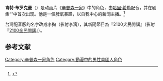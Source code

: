 {{noteTA
|G1=Simpsons
}}
{{Simpsons character
|name= 肯特·布罗克曼
|image=<!-- 檔案不存在 [[File:Kent_Brockman.jpg|200px]] ，可從英文維基百科取得 -->
|gender=[[男性|男性]]
|job=新聞主播
|hair=白色，曾經是棕色
|relatives='''妻子：'''斯蒂芬妮<br>'''女兒：'''布列塔尼
|appearance= “{{tsl|en|Krusty Gets Busted|Krusty Gets Busted}}”
|voiceactor=[[哈里·希勒|哈里·希勒]]（美）<br>[[梁興昌|梁興昌]]（台）
}}

{{distinguish|李濤 (台灣)}}

'''肯特·布罗克曼'''（{{lang-en|'''Kent Brockman'''}}）是动画片《[[辛普森一家|辛普森一家]]》中的角色，由[[哈里·希勒|哈里·希勒]]配音，并在剧集“{{tsl|en|Krusty Gets Busted|Krusty Gets Busted}}”中首次出现。他是一個脾氣暴躁，以自我中心的新聞主播。<ref>{{Cite web |url=http://www.jewornotjew.com/profile.jsp?ID=186 |title=存档副本 |access-date=2014-07-31 |archive-date=2021-02-25 |archive-url=https://web.archive.org/web/20210225003359/http://www.jewornotjew.com/profile.jsp?ID=186 |dead-url=no }}</ref>

台灣配音版的名字改成李掏（影射李濤），其新聞節目為『2100犬民開講』（影射『[[2100全民開講|2100全民開講]]』）。

== 参考文献 ==
{{reflist}}

{{Simpsons characters}}

{{Simpsons-stub}}

[[Category:辛普森一家角色|Category:辛普森一家角色]]
[[Category:動漫中的男性美國人角色|Category:動漫中的男性美國人角色]]